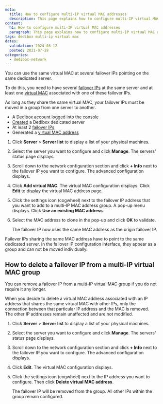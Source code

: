 ```yaml
---
meta:
  title: How to configure multi-IP virtual MAC addresses 
  description: This page explains how to configure multi-IP virtual MAC addresses on Scaleway Dedibox.
content:
  h1: How to configure multi-IP virtual MAC addresses
  paragraph: This page explains how to configure multi-IP virtual MAC addresses on Scaleway Dedibox.
tags: dedibox multi-ip virtual mac
dates:
  validation: 2024-08-12
  posted: 2021-07-29
categories:
  - dedibox-network
---
```


You can use the same virtual MAC at several failover IPs pointing on the same dedicated server.

To do this, you need to have several [failover IPs](/dedibox-ip-failover/concepts/#failover-ips) at the same server and at least one [virtual MAC](/dedibox-ip-failover/concepts/#virtual-mac-address) associated with one of these failover IPs.

As long as they share the same virtual MAC, your failover IPs must be moved in a group from one server to another.

<Macro id="requirements" />

- A Dedibox account logged into the [console](https://console.online.net)
- [Created](/dedibox/how-to/order-a-server/) a Dedibox dedicated server
- At least 2 [failover IPs](/dedibox-ip-failover/concepts/#failover-ips)
- Generated a [virtual MAC address](/dedibox-ip-failover/concepts/#virtual-mac-address)

1. Click **Server** > **Server list** to display a list of your physical machines.
2. Select the server you want to configure and click **Manage**. The servers' status page displays.
3. Scroll down to the network configuration section and click **+ Info** next to the failover IP you want to configure. The advanced configuration displays.
4. Click **Add virtual MAC**. The virtual MAC configuration displays. Click **Edit** to display the virtual MAC address page.
5. Click the settings icon (cogwheel) next to the failover IP address that you want to add to a multi-IP MAC address group. A pop-up menu displays. Click **Use an existing MAC address**.
6. Select the MAC address to clone in the pop-up and click **OK** to validate.

    The failover IP now uses the same MAC address as the origin failover IP.

<Message type="important">
  Failover IPs sharing the same MAC address have to point to the same dedicated server. In the failover IP configuration interface, they appear as a group and can not be moved individually.
</Message>

## How to delete a failover IP from a multi-IP virtual MAC group

You can remove a failover IP from a multi-IP virtual MAC group if you do not require it any longer.

<Message type="tip">
  When you decide to delete a virtual MAC address associated with an IP address that shares the same virtual MAC with other IPs, only the connection between that particular IP address and the MAC is removed. The other IP addresses remain unaffected and are not modified.
</Message>

1. Click **Server** > **Server list** to display a list of your physical machines.
2. Select the server you want to configure and click **Manage**. The servers' status page displays.
3. Scroll down to the network configuration section and click **+ Info** next to the failover IP you want to configure. The advanced configuration displays.
4. Click **Edit**. The virtual MAC configuration displays. 
5. Click the settings icon (cogwheel) next to the IP address you want to configure. Then click **Delete virtual MAC address**.

    The failover IP will be removed from the group. All other IPs within the group remain configured.


